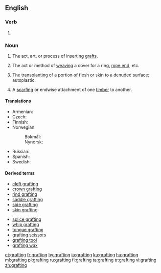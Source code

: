 ==English==

===Verb===
{{head|en|present participle}}

# {{present participle of|graft|lang=en|nocat=1}}

===Noun===
{{wikipedia}}
{{en-noun}}

# {{context|horticulture|lang=en}} The act, art, or process of inserting [[graft]]s.
# {{context|nautical|lang=en}} The act or method of [[weaving]] a cover for a ring, [[rope end]], etc.
# {{context|surgery|lang=en}} The transplanting of a portion of flesh or skin to a denuded surface; autoplastic.
# {{context|carpentry|lang=en}} A [[scarfing]] or endwise attachment of one [[timber]] to another.

====Translations====
{{trans-top|act, art, or process of inserting grafts}}
* Armenian: {{t|hy|պատվաստում|sc=Armn}}
* Czech: {{t|cs|roubování|n}}
* Finnish: {{t+|fi|varttaminen}}
* Norwegian:
*: Bokmål: {{t|nb|poding|m|f}}
*: Nynorsk: {{t|nn|poding|f}}
{{trans-mid}}
* Russian: {{t|ru|прививка|f|tr=privívka|alt=приви́вка}}
* Spanish: {{t+|es|injerto|m}}
* Swedish: {{t|sv|ympning}}
{{trans-bottom}}

====Derived terms====
{{rel-top|terms derived from grafting (noun)}}
* [[cleft grafting]]
* [[crown grafting]]
* [[rind grafting]]
* [[saddle grafting]]
* [[side grafting]]
* [[skin grafting]]
{{rel-mid}}
* [[splice grafting]]
* [[whip grafting]]
* [[tongue grafting]]
* [[grafting scissors]]
* [[grafting tool]]
* [[grafting wax]]
{{rel-bottom}}

[[et:grafting]]
[[fr:grafting]]
[[hy:grafting]]
[[io:grafting]]
[[ku:grafting]]
[[hu:grafting]]
[[ml:grafting]]
[[pl:grafting]]
[[ru:grafting]]
[[fi:grafting]]
[[ta:grafting]]
[[tr:grafting]]
[[vi:grafting]]
[[zh:grafting]]